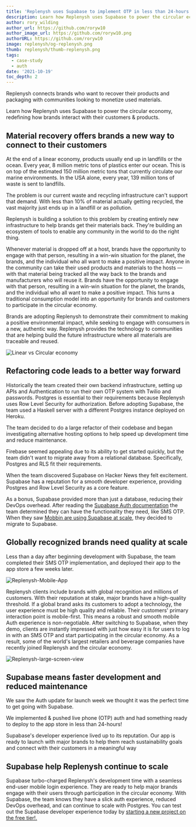 ```yaml
---
title: 'Replenysh uses Supabase to implement OTP in less than 24-hours'
description: Learn how Replenysh uses Supabase to power the circular economy, redefining how brands interact with their customers and products.
author: rory_wilding
author_url: https://github.com/roryw10
author_image_url: https://github.com/roryw10.png
authorURL: https://github.com/roryw10
image: replenysh/og-replenysh.png
thumb: replenysh/thumb-replenysh.png
tags:
  - case-study
  - auth
date: '2021-10-19'
toc_depth: 2
---
```


Replenysh connects brands who want to recover their products and packaging with communities looking to monetize used materials.

Learn how Replenysh uses Supabase to power the circular economy, redefining how brands interact with their customers & products.

## Material recovery offers brands a new way to connect to their customers

At the end of a linear economy, products usually end up in landfills or the ocean. Every year, 8 million metric tons of plastics enter our ocean. This is on top of the estimated 150 million metric tons that currently circulate our marine environments. In the USA alone, every year, 139 million tons of waste is sent to landfills.

The problem is our current waste and recycling infrastructure can't support that demand. With less than 10% of material actually getting recycled, the vast majority just ends up in a landfill or as pollution.

Replenysh is building a solution to this problem by creating entirely new infrastructure to help brands get their materials back. They're building an ecosystem of tools to enable any community in the world to do the right thing.

Whenever material is dropped off at a host, brands have the opportunity to engage with that person, resulting in a win-win situation for the planet, the brands, and the individual who all want to make a positive impact. Anyone in the community can take their used products and materials to the hosts — with that material being tracked all the way back to the brands and manufacturers who will reuse it. Brands have the opportunity to engage with that person, resulting in a win-win situation for the planet, the brands, and the individual who all want to make a positive impact. This turns a traditional consumption model into an opportunity for brands and customers to participate in the circular economy.

Brands are adopting Replenysh to demonstrate their commitment to making a positive environmental impact, while seeking to engage with consumers in a new, authentic way. Replenysh provides the technology to communities that are helping build the future infrastructure where all materials are traceable and reused.

![Linear vs Circular economy](/images/blog/replenysh/circular-economy.png)

## Refactoring code leads to a better way forward

Historically the team created their own backend infrastructure, setting up APIs and Authentication to run their own OTP system with Twilio and passwords. Postgres is essential to their requirements because Replenysh uses Row Level Security for authorization. Before adopting Supabase, the team used a Haskell server with a different Postgres instance deployed on Heroku.

The team decided to do a large refactor of their codebase and began investigating alternative hosting options to help speed up development time and reduce maintenance.

Firebase seemed appealing due to its ability to get started quickly, but the team didn't want to migrate away from a relational database. Specifically, Postgres and RLS fit their requirements.

When the team discovered Supabase on Hacker News they felt excitement. Supabase has a reputation for a smooth developer experience, providing Postgres and Row Level Security as a core feature.

As a bonus, Supabase provided more than just a database, reducing their DevOps overhead. After reading the [Supabase Auth documentation](/docs/guides/auth) the team determined they can have the functionality they need, like SMS OTP. When they saw [Mobbin are using Supabase at scale](/blog/2021/07/28/mobbin-supabase-200000-users), they decided to migrate to Supabase.

## Globally recognized brands need quality at scale

Less than a day after beginning development with Supabase, the team completed their SMS OTP implementation, and deployed their app to the app store a few weeks later.

![Replenysh-Mobile-App](/images/blog/replenysh/Replenysh-Mobile-App.png)

Replenysh clients include brands with global recognition and millions of customers. With their reputation at stake, major brands have a high-quality threshold. If a global brand asks its customers to adopt a technology, the user experience must be high quality and reliable. Their customers' primary interaction point is mobile-first. This means a robust and smooth mobile Auth experience is non-negotiable. After switching to Supabase, when they demo, clients are instantly impressed with just how easy it is for users to log in with an SMS OTP and start participating in the circular economy. As a result, some of the world's largest retailers and beverage companies have recently joined Replenysh and the circular economy.

![Replenysh-large-screen-view](/images/blog/replenysh/Replenysh-large-screen-view.png)

## Supabase means faster development and reduced maintenance

<Quote img="clark-dinnison.jpeg" caption="Clark Dinnison, Head of Product at Replenysh.">
  <p>
    We saw the Auth update for launch week we thought it was the perfect time to get going with
    Supabase.
  </p>
  <p>
    We implemented & pushed live phone (OTP) auth and had something ready to deploy to the app store
    in less than 24-hours!
  </p>
  <p>
    Supabase's developer experience lived up to its reputation. Our app is ready to launch with
    major brands to help them reach sustainability goals and connect with their customers in a
    meaningful way
  </p>
</Quote>

## Supabase help Replenysh continue to scale

Supabase turbo-charged Replenysh's development time with a seamless end-user mobile login experience. They are ready to help major brands engage with their users through participation in the circular economy. With Supabase, the team knows they have a slick auth experience, reduced DevOps overhead, and can continue to scale with Postgres. You can test out the Supabase developer experience today by [starting a new project on the free tier!.](https://app.supabase.io/)
